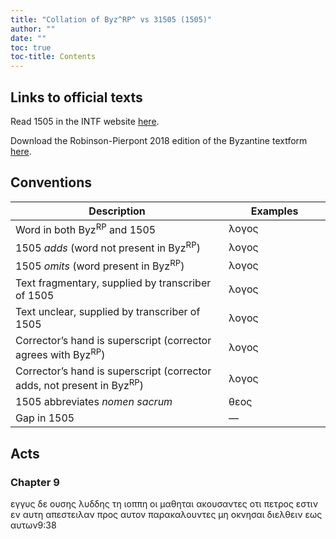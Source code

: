 ```yaml
---
title: "Collation of Byz^RP^ vs 31505 (1505)"
author: ""
date: ""
toc: true
toc-title: Contents
---
```


::: {.callout-note appearance="minimal" icon="false" collapse="true"}
# Links to official texts

Read 1505 in the INTF website [here](https://ntvmr.uni-muenster.de/manuscript-workspace?docID=31505).

Download the Robinson-Pierpont 2018 edition of the Byzantine textform [here](https://web.archive.org/web/20210413060536/https://byzantinetext.com/wp-content/uploads/2021/03/robinson-pierpont-2018-gnt-edition.pdf).


:::


::: {.callout-note appearance="minimal" icon="false" collapse="true"}
# Conventions

| Description                                                              	| Examples                           	|
|--------------------------------------------------------------------------	|------------------------------------	|
| Word in both Byz^RP^ and 1505                                   	| λογος                              	|
| 1505 *adds* (word not present in Byz^RP^)                       	| [λογος]{.greek-added}            	|
| 1505 *omits* (word present in Byz^RP^)                          	| [λογος]{.greek-omitted}          	|
| Text fragmentary, supplied by transcriber of 1505               	| [λογος]{.greek-supplied}         	|
| Text unclear, supplied by transcriber of 1505                   	| [λογος]{.unclear}                	|
| Corrector's hand is superscript (corrector agrees with Byz^RP^)          	| [λογος]{.corr}                   	|
| Corrector's hand is superscript (corrector adds, not present in Byz^RP^) 	| [[λογος]{.corr}]{.greek-added} 	|
| 1505 abbreviates *nomen sacrum*                                 	| [θεος]{.greek-abbr}            	|
| Gap in 1505                                                     	| [―]{.gap}                        	|
:::

## Acts

### Chapter 9

[εγγυς]{.greek-omitted} [δε]{.greek-omitted} [ουσης]{.greek-omitted} [λυδδης]{.greek-omitted} [τη]{.greek-omitted} [ιοππη]{.greek-omitted} [οι]{.greek-omitted} [μαθηται]{.greek-omitted} [ακουσαντες]{.greek-omitted} [οτι]{.greek-omitted} [πετρος]{.greek-omitted} [εστιν]{.greek-omitted} [εν]{.greek-omitted} [αυτη]{.greek-omitted} [απεστειλαν]{.greek-omitted} [προς]{.greek-omitted} [αυτον]{.greek-omitted} [παρακαλουντες]{.greek-omitted} [μη]{.greek-omitted} [οκνησαι]{.greek-omitted} [διελθειν]{.greek-omitted} [εως]{.greek-omitted} [αυτων]{.greek-omitted}[9:38]{.aside}

